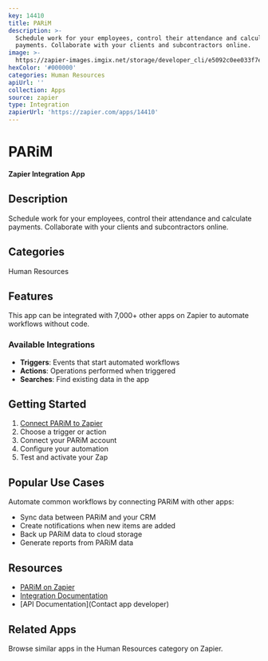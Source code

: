 ```yaml
---
key: 14410
title: PARiM
description: >-
  Schedule work for your employees, control their attendance and calculate
  payments. Collaborate with your clients and subcontractors online.
image: >-
  https://zapier-images.imgix.net/storage/developer_cli/e5092c0ee033f7e18fdb73883a84c972.png?auto=format%2Ccompress&ixlib=python-3.0.0&q=50
hexColor: '#000000'
categories: Human Resources
apiUrl: ''
collection: Apps
source: zapier
type: Integration
zapierUrl: 'https://zapier.com/apps/14410'
---
```

# PARiM

**Zapier Integration App**

## Description

Schedule work for your employees, control their attendance and calculate payments. Collaborate with your clients and subcontractors online.

## Categories

Human Resources

## Features

This app can be integrated with 7,000+ other apps on Zapier to automate workflows without code.

### Available Integrations

- **Triggers**: Events that start automated workflows
- **Actions**: Operations performed when triggered
- **Searches**: Find existing data in the app

## Getting Started

1. [Connect PARiM to Zapier](https://zapier.com/apps/14410)
2. Choose a trigger or action
3. Connect your PARiM account
4. Configure your automation
5. Test and activate your Zap

## Popular Use Cases

Automate common workflows by connecting PARiM with other apps:

- Sync data between PARiM and your CRM
- Create notifications when new items are added
- Back up PARiM data to cloud storage
- Generate reports from PARiM data

## Resources

- [PARiM on Zapier](https://zapier.com/apps/14410)
- [Integration Documentation](https://zapier.com/apps/14410/integrations)
- [API Documentation](Contact app developer)

## Related Apps

Browse similar apps in the Human Resources category on Zapier.
